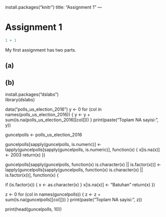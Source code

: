 install.packages("knitr")
title: "Assignment 1"
---

# Assignment 1

```r
1 + 1
```

My first assignment has two parts.

## (a)

## (b)

install.packages("dslabs")  
library(dslabs)

data("polls_us_election_2016")
y <- 0
for (col in names(polls_us_election_2016)) {
  y <- y + sum(is.na(polls_us_election_2016[[col]]))
}
print(paste("Toplam NA sayisi:", y))


guncelpolls <- polls_us_election_2016 


guncelpolls[sapply(guncelpolls, is.numeric)] <- lapply(guncelpolls[sapply(guncelpolls, is.numeric)], function(x) {
  x[is.na(x)] <- 2003
  return(x)
})


guncelpolls[sapply(guncelpolls, function(x) is.character(x) || is.factor(x))] <- lapply(guncelpolls[sapply(guncelpolls, function(x) is.character(x) || is.factor(x))], function(x) {

  if (is.factor(x)) {
    x <- as.character(x)
  }
  x[is.na(x)] <- "Batuhan"
  return(x)
})

z <- 0
for (col in names(guncelpolls)) {
  z <- z + sum(is.na(guncelpolls[[col]]))
}
print(paste("Toplam NA sayisi:", z))

print(head(guncelpolls, 10))  



